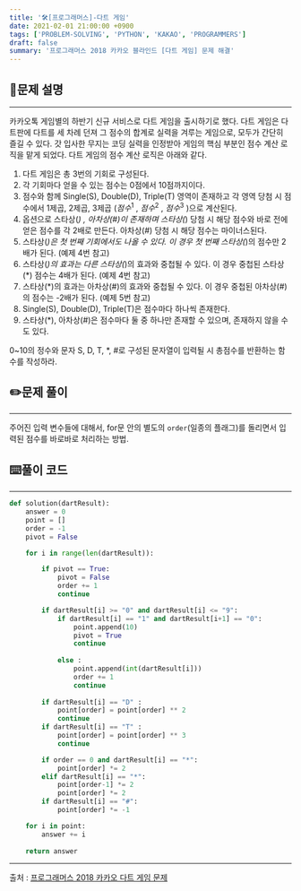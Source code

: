 ```yaml
---
title: '🛠️[프로그래머스]-다트 게임'
date: 2021-02-01 21:00:00 +0900
tags: ['PROBLEM-SOLVING', 'PYTHON', 'KAKAO', 'PROGRAMMERS']
draft: false
summary: '프로그래머스 2018 카카오 블라인드 [다트 게임] 문제 해결'
---
```


## 📖문제 설명
---
카카오톡 게임별의 하반기 신규 서비스로 다트 게임을 출시하기로 했다. 다트 게임은 다트판에 다트를 세 차례 던져 그 점수의 합계로 실력을 겨루는 게임으로, 모두가 간단히 즐길 수 있다.
갓 입사한 무지는 코딩 실력을 인정받아 게임의 핵심 부분인 점수 계산 로직을 맡게 되었다. 다트 게임의 점수 계산 로직은 아래와 같다.

1. 다트 게임은 총 3번의 기회로 구성된다.
2. 각 기회마다 얻을 수 있는 점수는 0점에서 10점까지이다.
3. 점수와 함께 Single(S), Double(D), Triple(T) 영역이 존재하고 각 영역 당첨 시 점수에서 1제곱, 2제곱, 3제곱 ($점수^1$ , $점수^2$ , $점수^3$ )으로 계산된다.
4. 옵션으로 스타상(*) , 아차상(#)이 존재하며 스타상(*) 당첨 시 해당 점수와 바로 전에 얻은 점수를 각 2배로 만든다. 아차상(#) 당첨 시 해당 점수는 마이너스된다.
5. 스타상(*)은 첫 번째 기회에서도 나올 수 있다. 이 경우 첫 번째 스타상(*)의 점수만 2배가 된다. (예제 4번 참고)
6. 스타상(*)의 효과는 다른 스타상(*)의 효과와 중첩될 수 있다. 이 경우 중첩된 스타상(*) 점수는 4배가 된다. (예제 4번 참고)
7. 스타상(*)의 효과는 아차상(#)의 효과와 중첩될 수 있다. 이 경우 중첩된 아차상(#)의 점수는 -2배가 된다. (예제 5번 참고)
8. Single(S), Double(D), Triple(T)은 점수마다 하나씩 존재한다.
9. 스타상(*), 아차상(#)은 점수마다 둘 중 하나만 존재할 수 있으며, 존재하지 않을 수도 있다.

0~10의 정수와 문자 S, D, T, *, #로 구성된 문자열이 입력될 시 총점수를 반환하는 함수를 작성하라.

## ✏️문제 풀이
---
주어진 입력 변수들에 대해서, for문 안의 별도의 ```order```(일종의 플래그)를 돌리면서 입력된 점수를 바로바로 처리하는 방법.

## ⌨️풀이 코드
---
```python
def solution(dartResult):
    answer = 0
    point = []
    order = -1
    pivot = False

    for i in range(len(dartResult)):

        if pivot == True:
            pivot = False
            order += 1
            continue

        if dartResult[i] >= "0" and dartResult[i] <= "9":
            if dartResult[i] == "1" and dartResult[i+1] == "0":
                point.append(10)
                pivot = True
                continue
                
            else :
                point.append(int(dartResult[i]))
                order += 1
                continue
                
        if dartResult[i] == "D" :
            point[order] = point[order] ** 2
            continue
        if dartResult[i] == "T" :
            point[order] = point[order] ** 3
            continue

        if order == 0 and dartResult[i] == "*":
            point[order] *= 2
        elif dartResult[i] == "*":
            point[order-1] *= 2
            point[order] *= 2
        if dartResult[i] == "#":
            point[order] *= -1

    for i in point:
        answer += i
            
    return answer
```

-----
출처 : [프로그래머스 2018 카카오 다트 게임 문제](https://programmers.co.kr/learn/courses/30/lessons/17682)